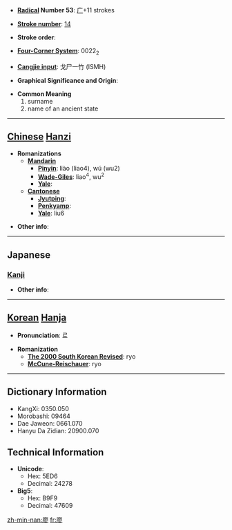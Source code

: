 * '''[[Wiktionary:Chinese radical index| Radical]] Number 53''': [[Wiktionary:Chinese radical index 广|广]]+11 strokes

* '''[[Wiktionary:Chinese total strokes index|Stroke number]]''': [[Wiktionary:Chinese total strokes index 14|14]]

* '''Stroke order''': 

* '''[[Wiktionary:Chinese four corner index|Four-Corner System]]''': 0022<sub>2</sub>

* '''[[Wiktionary:Chinese Cangjie index|Cangjie input]]''': 戈尸一竹 (ISMH)

* '''Graphical Significance and Origin''': 

* '''Common Meaning'''
*#surname
*# name of an ancient state


----

== [[Chinese]] [[Hanzi]] ==

* '''Romanizations'''
** '''[[Mandarin]]'''
*** '''[[Pinyin]]''': liào (liao4), wú (wu2)
*** '''[[Wade-Giles]]''': liao<sup>4</sup>, wu<sup>2</sup>
*** '''[[Yale]]''': 
** '''[[Cantonese]]'''
*** '''[[Jyutping]]''':
*** '''[[Penkyamp]]''': 
*** '''[[Yale]]''': liu6

* '''Other info''': 

----

==Japanese==
===[[Kanji]]===
{{kanji|on readings=[[りょう]] (ryō)
|kun readings=[[むなしい]] (munashii)
}}

* '''Other info''':  

----

== [[Korean]] [[Hanja]] ==

* '''Pronunciation''': 료

* '''Romanization'''
** '''[[The 2000 South Korean Revised Romanization|The 2000 South Korean Revised]]''': ryo
** '''[[McCune-Reischauer]]''': ryo

----

== Dictionary Information ==

* KangXi: 0350.050
* Morobashi: 09464
* Dae Jaweon: 0661.070
* Hanyu Da Zidian: 20900.070

== Technical Information ==

* '''Unicode''':
** Hex: 5ED6
** Decimal: 24278
* '''Big5''':
** Hex: B9F9
** Decimal: 47609

[[zh-min-nan:廖]]
[[fr:廖]]